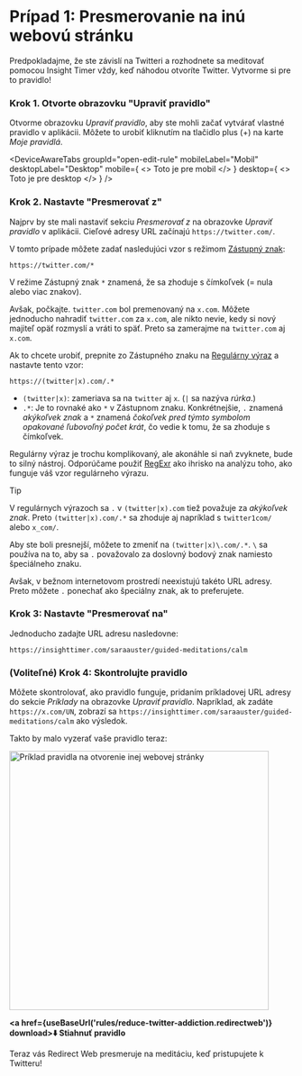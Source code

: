 
# Prípad 1: Presmerovanie na inú webovú stránku

Predpokladajme, že ste závislí na Twitteri a rozhodnete sa meditovať pomocou Insight Timer vždy, keď náhodou otvoríte Twitter. Vytvorme si pre to pravidlo!

### Krok 1. Otvorte obrazovku "Upraviť pravidlo"

Otvorme obrazovku *Upraviť pravidlo*, aby ste mohli začať vytvárať vlastné pravidlo v aplikácii. Môžete to urobiť kliknutím na tlačidlo plus (+) na karte *Moje pravidlá*.

<DeviceAwareTabs
  groupId="open-edit-rule"
  mobileLabel="Mobil"
  desktopLabel="Desktop"
  mobile={
    <>
      Toto je pre mobil
    </>
  }
  desktop={
    <>
      Toto je pre desktop
    </>
  }
/>

### Krok 2. Nastavte "Presmerovať z"

Najprv by ste mali nastaviť sekciu *Presmerovať z* na obrazovke *Upraviť pravidlo* v aplikácii. Cieľové adresy URL začínajú `https://twitter.com/`.

V tomto prípade môžete zadať nasledujúci vzor s režimom [Zástupný znak](rule-settings#url-pattern-wildcard):

```
https://twitter.com/*
```

V režime Zástupný znak `*` znamená, že sa zhoduje s čímkoľvek (= nula alebo viac znakov).

Avšak, počkajte. `twitter.com` bol premenovaný na `x.com`. Môžete jednoducho nahradiť `twitter.com` za `x.com`, ale nikto nevie, kedy si nový majiteľ opäť rozmyslí a vráti to späť. Preto sa zamerajme na `twitter.com` aj `x.com`.

Ak to chcete urobiť, prepnite zo Zástupného znaku na [Regulárny výraz](rule-settings#url-pattern-regular-expression) a nastavte tento vzor:

```
https://(twitter|x).com/.*
```

* `(twitter|x)`: zameriava sa na `twitter` aj `x`. (`|` sa nazýva *rúrka*.)
* `.*`: Je to rovnaké ako `*` v Zástupnom znaku. Konkrétnejšie, `.` znamená *akýkoľvek znak* a `*` znamená *čokoľvek pred týmto symbolom opakované ľubovoľný počet krát*, čo vedie k tomu, že sa zhoduje s čímkoľvek.

Regulárny výraz je trochu komplikovaný, ale akonáhle si naň zvyknete, bude to silný nástroj. Odporúčame použiť [RegExr](https://regexr.com) ako ihrisko na analýzu toho, ako funguje váš vzor regulárneho výrazu.

> [!TIP]
> V regulárnych výrazoch sa `.` v `(twitter|x).com` tiež považuje za *akýkoľvek znak*. Preto `(twitter|x).com/.*` sa zhoduje aj napríklad s `twitter1com/` alebo `x_com/`.
> 
> Aby ste boli presnejší, môžete to zmeniť na `(twitter|x)\.com/.*`. `\` sa používa na to, aby sa `.` považovalo za doslovný bodový znak namiesto špeciálneho znaku.
> 
> Avšak, v bežnom internetovom prostredí neexistujú takéto URL adresy. Preto môžete `.` ponechať ako špeciálny znak, ak to preferujete.

### Krok 3: Nastavte "Presmerovať na"

Jednoducho zadajte URL adresu nasledovne:

```
https://insighttimer.com/saraauster/guided-meditations/calm
```

### (Voliteľné) Krok 4: Skontrolujte pravidlo

Môžete skontrolovať, ako pravidlo funguje, pridaním príkladovej URL adresy do sekcie *Príklady* na obrazovke *Upraviť pravidlo*. Napríklad, ak zadáte `https://x.com/UN`, zobrazí sa `https://insighttimer.com/saraauster/guided-meditations/calm` ako výsledok.

Takto by malo vyzerať vaše pravidlo teraz:

<Image src={RuleCreationOpenAnotherWebsiteRulePreview} alt="Príklad pravidla na otvorenie inej webovej stránky" height="460" hasRoundedCorners hasShadow />

**<a href={useBaseUrl('rules/reduce-twitter-addiction.redirectweb')} download>⬇️ Stiahnuť pravidlo</a>**

Teraz vás Redirect Web presmeruje na meditáciu, keď pristupujete k Twitteru!
